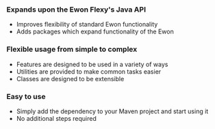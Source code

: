 ### Expands upon the Ewon Flexy's Java API

- Improves flexibility of standard Ewon functionality
- Adds packages which expand functionality of the Ewon

### Flexible usage from simple to complex

- Features are designed to be used in a variety of ways
- Utilities are provided to make common tasks easier
- Classes are designed to be extensible

### Easy to use

- Simply add the dependency to your Maven project and start using it
- No additional steps required